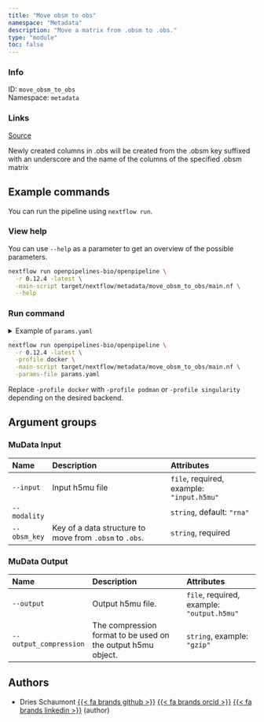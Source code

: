 ```yaml
---
title: "Move obsm to obs"
namespace: "Metadata"
description: "Move a matrix from .obsm to .obs."
type: "module"
toc: false
---
```


::: {.column-margin}

### Info

ID: `move_obsm_to_obs`  
Namespace: `metadata`

### Links
[Source](https://github.com/openpipelines-bio/openpipeline/blob/0.12.4/./src/metadata/move_obsm_to_obs){.btn-action .btn-sm .btn-info .btn role="button"}

:::

Newly created columns in .obs will 
be created from the .obsm key suffixed with an underscore and the name of the columns
of the specified .obsm matrix

## Example commands

You can run the pipeline using `nextflow run`.

### View help

You can use `--help` as a parameter to get an overview of the possible parameters.

```bash
nextflow run openpipelines-bio/openpipeline \
  -r 0.12.4 -latest \
  -main-script target/nextflow/metadata/move_obsm_to_obs/main.nf \
  --help
```

### Run command

<details>
<summary>Example of `params.yaml`</summary>
```yaml
# MuData Input
input: # please fill in - example: "input.h5mu"
modality: "rna"
obsm_key: # please fill in - example: "foo"

# MuData Output
# output: "$id.$key.output.h5mu"
# output_compression: "gzip"

# Nextflow input-output arguments
publish_dir: # please fill in - example: "output/"
# param_list: "my_params.yaml"
```
</details>

```bash
nextflow run openpipelines-bio/openpipeline \
  -r 0.12.4 -latest \
  -profile docker \
  -main-script target/nextflow/metadata/move_obsm_to_obs/main.nf \
  -params-file params.yaml
```

:::{.callout-note}
Replace `-profile docker` with `-profile podman` or `-profile singularity` depending on the desired backend.
:::

## Argument groups

### MuData Input

|Name         |Description                                             |Attributes                                |
|:------------|:-------------------------------------------------------|:-----------------------------------------|
|`--input`    |Input h5mu file                                         |`file`, required, example: `"input.h5mu"` |
|`--modality` |                                                        |`string`, default: `"rna"`                |
|`--obsm_key` |Key of a data structure to move from `.obsm` to `.obs`. |`string`, required                        |


### MuData Output

|Name                   |Description                                                  |Attributes                                 |
|:----------------------|:------------------------------------------------------------|:------------------------------------------|
|`--output`             |Output h5mu file.                                            |`file`, required, example: `"output.h5mu"` |
|`--output_compression` |The compression format to be used on the output h5mu object. |`string`, example: `"gzip"`                |

## Authors


  * Dries Schaumont [{{< fa brands github >}}](https://github.com/DriesSchaumont) [{{< fa brands orcid >}}](https://orcid.org/0000-0002-4389-0440) [{{< fa brands linkedin >}}](https://linkedin.com/in/dries-schaumont) (author)
